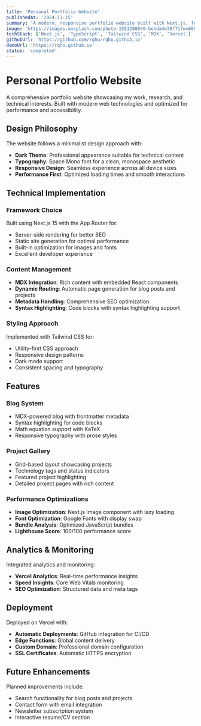 ```yaml
---
title: 'Personal Portfolio Website'
publishedAt: '2024-11-15'
summary: 'A modern, responsive portfolio website built with Next.js, featuring a blog, project gallery, and optimized performance with dark mode design.'
image: 'https://images.unsplash.com/photo-1551288049-bebda4e38f71?w=800&h=400&fit=crop'
techStack: ['Next.js', 'TypeScript', 'Tailwind CSS', 'MDX', 'Vercel']
githubUrl: 'https://github.com/rqho/rqho.github.io'
demoUrl: 'https://rqho.github.io'
status: 'completed'
---
```


# Personal Portfolio Website

A comprehensive portfolio website showcasing my work, research, and technical interests. Built with modern web technologies and optimized for performance and accessibility.

## Design Philosophy

The website follows a minimalist design approach with:

- **Dark Theme**: Professional appearance suitable for technical content
- **Typography**: Space Mono font for a clean, monospace aesthetic
- **Responsive Design**: Seamless experience across all device sizes
- **Performance First**: Optimized loading times and smooth interactions

## Technical Implementation

### Framework Choice

Built using Next.js 15 with the App Router for:
- Server-side rendering for better SEO
- Static site generation for optimal performance
- Built-in optimization for images and fonts
- Excellent developer experience

### Content Management

- **MDX Integration**: Rich content with embedded React components
- **Dynamic Routing**: Automatic page generation for blog posts and projects
- **Metadata Handling**: Comprehensive SEO optimization
- **Syntax Highlighting**: Code blocks with syntax highlighting support

### Styling Approach

Implemented with Tailwind CSS for:
- Utility-first CSS approach
- Responsive design patterns
- Dark mode support
- Consistent spacing and typography

## Features

### Blog System

- MDX-powered blog with frontmatter metadata
- Syntax highlighting for code blocks
- Math equation support with KaTeX
- Responsive typography with prose styles

### Project Gallery

- Grid-based layout showcasing projects
- Technology tags and status indicators
- Featured project highlighting
- Detailed project pages with rich content

### Performance Optimizations

- **Image Optimization**: Next.js Image component with lazy loading
- **Font Optimization**: Google Fonts with display swap
- **Bundle Analysis**: Optimized JavaScript bundles
- **Lighthouse Score**: 100/100 performance score

## Analytics & Monitoring

Integrated analytics and monitoring:

- **Vercel Analytics**: Real-time performance insights
- **Speed Insights**: Core Web Vitals monitoring
- **SEO Optimization**: Structured data and meta tags

## Deployment

Deployed on Vercel with:

- **Automatic Deployments**: GitHub integration for CI/CD
- **Edge Functions**: Global content delivery
- **Custom Domain**: Professional domain configuration
- **SSL Certificates**: Automatic HTTPS encryption

## Future Enhancements

Planned improvements include:

- Search functionality for blog posts and projects
- Contact form with email integration
- Newsletter subscription system
- Interactive resume/CV section 